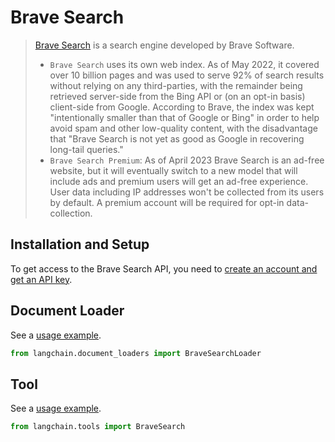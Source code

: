 # Brave Search


>[Brave Search](https://en.wikipedia.org/wiki/Brave_Search) is a search engine developed by Brave Software.
> - `Brave Search` uses its own web index. As of May 2022, it covered over 10 billion pages and was used to serve 92% 
> of search results without relying on any third-parties, with the remainder being retrieved 
> server-side from the Bing API or (on an opt-in basis) client-side from Google. According 
> to Brave, the index was kept "intentionally smaller than that of Google or Bing" in order to 
> help avoid spam and other low-quality content, with the disadvantage that "Brave Search is 
> not yet as good as Google in recovering long-tail queries."
>- `Brave Search Premium`: As of April 2023 Brave Search is an ad-free website, but it will 
> eventually switch to a new model that will include ads and premium users will get an ad-free experience.
> User data including IP addresses won't be collected from its users by default. A premium account 
> will be required for opt-in data-collection.


## Installation and Setup

To get access to the Brave Search API, you need to [create an account and get an API key](https://api.search.brave.com/app/dashboard).


## Document Loader

See a [usage example](/docs/modules/data_connection/document_loaders/integrations/brave_search).

```python
from langchain.document_loaders import BraveSearchLoader
```

## Tool

See a [usage example](/docs/modules/agents/tools/integrations/brave_search).

```python
from langchain.tools import BraveSearch
```
